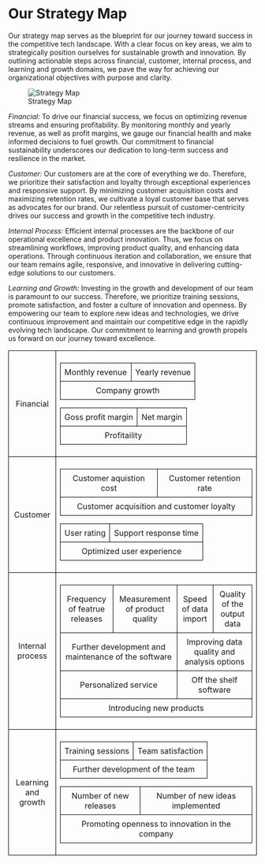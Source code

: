 # Our Strategy Map


Our strategy map serves as the blueprint for our journey toward success in the competitive tech landscape. With a clear
focus on key areas, we aim to strategically position ourselves for sustainable growth and innovation. By outlining
actionable steps across financial, customer, internal process, and learning and growth domains, we pave the way for
achieving our organizational objectives with purpose and clarity.

![Strategy Map](images/Strategy_map.png)

*Financial:*
To drive our financial success, we focus on optimizing revenue streams and ensuring profitability. By monitoring
monthly and yearly revenue, as well as profit margins, we gauge our financial health and make informed decisions to
fuel growth. Our commitment to financial sustainability underscores our dedication to long-term success and resilience
in the market.

*Customer:*
Our customers are at the core of everything we do. Therefore, we prioritize their satisfaction and loyalty through
exceptional experiences and responsive support. By minimizing customer acquisition costs and maximizing retention
rates, we cultivate a loyal customer base that serves as advocates for our brand. Our relentless pursuit of
customer-centricity drives our success and growth in the competitive tech industry.

*Internal Process:*
Efficient internal processes are the backbone of our operational excellence and product innovation. Thus, we focus on
streamlining workflows, improving product quality, and enhancing data operations. Through continuous iteration and
collaboration, we ensure that our team remains agile, responsive, and innovative in delivering cutting-edge solutions
to our customers.

*Learning and Growth:*
Investing in the growth and development of our team is paramount to our success. Therefore, we prioritize training
sessions, promote satisfaction, and foster a culture of innovation and openness. By empowering our team to explore
new ideas and technologies, we drive continuous improvement and maintain our competitive edge in the rapidly evolving
tech landscape. Our commitment to learning and growth propels us forward on our journey toward excellence.


<style>
  table {
    border-collapse: collapse;
    width: 100%;
  }
  th, td {
    border: 1px solid black;
    padding: 8px;
    text-align: center;
  }
</style>

<table>
  <tr>
    <td>Financial</td>
    <td>
      <table>
        <tr>
          <td>Monthly revenue</td>
          <td>Yearly revenue</td>
        </tr>
        <tr>
          <td colspan="2">Company growth</td>
        </tr>
      </table>
      <table>
        <tr>
          <td>Goss profit margin</td>
          <td>Net margin</td>
        </tr>
        <tr>
          <td colspan="2">Profitaility</td>
        </tr>
      </table>
    </td>
  </tr>

  <tr>
    <td>Customer</td>
    <td>
      <table>
        <tr>
          <td>Customer aquistion cost</td>
          <td>Customer retention rate</td>
        </tr>
        <tr>
          <td colspan="2">Customer acquisition and customer loyalty</td>
        </tr>
      </table>
      <table>
        <tr>
          <td>User rating</td>
          <td>Support response time</td>
        </tr>
        <tr>
          <td colspan="2">Optimized user experience</td>
        </tr>
      </table>
    </td>
  </tr>

  <tr>
    <td>Internal process</td>
    <td>
      <table>
        <tr>
          <td>Frequency of featrue releases</td>
          <td>Measurement of product quality</td>
          <td>Speed of data import</td>
          <td>Quality of the output data</td>
        </tr>
        <tr>
          <td colspan="2">Further development and maintenance of the software</td>
          <td colspan="2">Improving data quality and analysis options</td>
        </tr>
        <tr>
          <td colspan="2">Personalized service</td>
          <td colspan="2">Off the shelf software</td>
        </tr>
        <tr>
          <td colspan="4">Introducing new products</td>
        </tr>
      </table>
    </td>
  </tr>

  <tr>
    <td>Learning and growth</td>
    <td>
      <table>
        <tr>
          <td>Training sessions</td>
          <td>Team satisfaction</td>
        </tr>
        <tr>
          <td colspan="2">Further development of the team</td>
        </tr>
      </table>
      <table>
        <tr>
          <td>Number of new releases</td>
          <td>Number of new ideas implemented</td>
        </tr>
        <tr>
          <td colspan="2">Promoting openness to innovation in the company</td>
        </tr>
      </table>
    </td>
  </tr>
</table>

